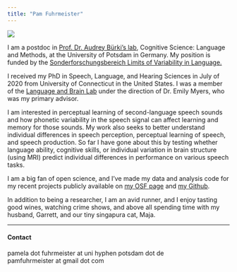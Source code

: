 ```yaml
---
title: "Pam Fuhrmeister"
---
```


![](fuhrmeister_recent Klein.jpeg)

I am a postdoc in [Prof. Dr. Audrey Bürki's lab](https://audreyburki.github.io/Website/), Cognitive Science: Language and Methods, at the University of Potsdam in Germany. My position is funded by the [Sonderforschungsbereich Limits of Variability in Language.](https://www.uni-potsdam.de/de/sfb1287/uebersicht)

I received my PhD in Speech, Language, and Hearing Sciences in July of 2020 from University of Connecticut in the United States. I was a member of the [Language and Brain Lab](https://myerslab.uconn.edu) under the direction of Dr. Emily Myers, who was my primary advisor.

<!-- Broadly, I'm interested in how we speak and how we understand other people when they speak. Everyday conversations usually feel pretty effortless, so we may not notice all the work our brains are doing to allow us to speak and comprehend what others are saying. However, speaking and listening are actually complex processes, and we still have a lot to learn about how they work. -->

I am interested in perceptual learning of second-language speech sounds and how phonetic variability in the speech signal can affect learning and memory for those sounds. My work also seeks to better understand individual differences in speech perception, perceptual learning of speech, and speech production. So far I have gone about this by testing whether language ability, cognitive skills, or individual variation in brain structure (using MRI) predict individual differences in performance on various speech tasks.

I am a big fan of open science, and I've made my data and analysis code for my recent projects publicly available on [my OSF page](https://osf.io/m5ezq/) and [my Github](https://github.com/pamfuhrmeister).

In addition to being a researcher, I am an avid runner, and I enjoy tasting good wines, watching crime shows, and above all spending time with my husband, Garrett, and our tiny singapura cat, Maja.

---
#### Contact

pamela dot fuhrmeister at uni hyphen potsdam dot de  
pamfuhrmeister at gmail dot com
